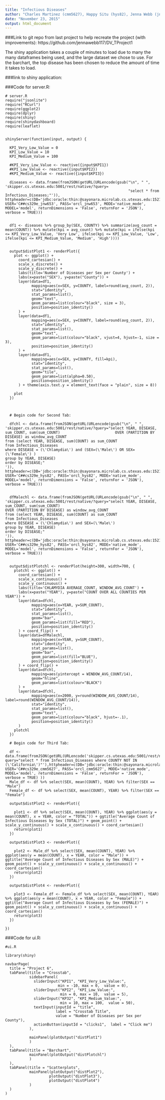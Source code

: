 ```yaml
---
title: "Infectious Diseases"
author: "Charles Martinez (cmm5627), Happy Situ (hys82), Jenna Webb (jnw653)"
date: "November 23, 2015"
output: html_document
---
```


###Link to git repo from last project to help recreate the project (with improvements):
https://github.com/jennawebb117/DV_TProject1  

The shiny application takes a couple of minutes to load due to many the many dataframes being used, and the large dataset we chose to use. For the barchart, the top disease has been chosen to reduce the amount of time it takes to load.  
  
###link to shiny application:

###Code for server.R:  
```
# server.R
require("jsonlite")
require("RCurl")
require(ggplot2)
require(dplyr)
require(shiny)
require(shinydashboard)
require(leaflet)


shinyServer(function(input, output) {
  
  KPI_Very_Low_Value = 0     
  KPI_Low_Value = 10
  KPI_Medium_Value = 100  
  
  #KPI_Very_Low_Value <- reactive({input$KPI1})     
  #KPI_Low_Value <- reactive({input$KPI2})
  #KPI_Medium_Value <- reactive({input$KPI3})
  
  diseases <- data.frame(fromJSON(getURL(URLencode(gsub("\n", " ", 'skipper.cs.utexas.edu:5001/rest/native/?query=
                                                        "select * from Infectious_Diseases;"')), httpheader=c(DB='jdbc:oracle:thin:@sayonara.microlab.cs.utexas.edu:1521:orcl', USER='C##cs329e_jnw653', PASS='orcl_jnw653', MODE='native_mode', MODEL='model', returnDimensions = 'False', returnFor = 'JSON'), verbose = TRUE)))
  
  
  df1 <- diseases %>% group_by(SEX, COUNTY) %>% summarize(avg_count = mean(COUNT)) %>% mutate(kpi = avg_count) %>% mutate(kpi = ifelse(kpi <= KPI_Very_Low_Value, 'Very Low', ifelse(kpi <= KPI_Low_Value, 'Low', ifelse(kpi <= KPI_Medium_Value, 'Medium', 'High'))))
  
  
  output$distPlot1 <- renderPlot({             
    plot <- ggplot() + 
      coord_cartesian() + 
      scale_x_discrete() +
      scale_y_discrete() +
      labs(title='Number of Diseases per Sex per County') +
      labs(x=paste("SEX"), y=paste("County")) +
      layer(data=df1, 
            mapping=aes(x=SEX, y=COUNTY, label=round(avg_count, 2)),
            stat="identity", 
            stat_params=list(), 
            geom="text",
            geom_params=list(colour="black", size = 3), 
            position=position_identity()
      ) +
      layer(data=df1, 
            mapping=aes(x=SEX, y=COUNTY, label=round(avg_count, 2)),
            stat="identity", 
            stat_params=list(), 
            geom="text",
            geom_params=list(colour="black", vjust=4, hjust=-1, size = 3), 
            position=position_identity()
      ) +
      layer(data=df1, 
            mapping=aes(x=SEX, y=COUNTY, fill=kpi), 
            stat="identity", 
            stat_params=list(), 
            geom="tile",
            geom_params=list(alpha=0.50), 
            position=position_identity()
      ) + theme(axis.text.y = element_text(face = "plain", size = 8))
    
    plot
  })

  
  
  # Begin code for Second Tab:
  
  dfchl <- data.frame(fromJSON(getURL(URLencode(gsub("\n", " ", 'skipper.cs.utexas.edu:5001/rest/native/?query="select YEAR, DISEASE, sum_COUNT, sum(sum_COUNT)                         OVER (PARTITION BY DISEASE) as window_avg_COUNT
from (select YEAR, DISEASE, sum(COUNT) as sum_COUNT
from Infectious_Diseases
where DISEASE = (\'Chlamydia\') and (SEX=(\'Male\') OR SEX=(\'Female\') )
group by YEAR, DISEASE)
order by DISEASE;"
')), httpheader=c(DB='jdbc:oracle:thin:@sayonara.microlab.cs.utexas.edu:1521:orcl', USER='C##cs329e_hys82', PASS='orcl_hys82', MODE='native_mode', MODEL='model', returnDimensions = 'False', returnFor = 'JSON'), verbose = TRUE)))
  
  
  dfMalechl <- data.frame(fromJSON(getURL(URLencode(gsub("\n", " ", 'skipper.cs.utexas.edu:5001/rest/native/?query="select YEAR, DISEASE, sum_COUNT, sum(sum_COUNT) 
OVER (PARTITION BY DISEASE) as window_avg_COUNT
from (select YEAR, DISEASE, sum(COUNT) as sum_COUNT
from Infectious_Diseases
where DISEASE = (\'Chlamydia\') and SEX=(\'Male\')
group by YEAR, DISEASE)
order by DISEASE;"
')), httpheader=c(DB='jdbc:oracle:thin:@sayonara.microlab.cs.utexas.edu:1521:orcl', USER='C##cs329e_hys82', PASS='orcl_hys82', MODE='native_mode', MODEL='model', returnDimensions = 'False', returnFor = 'JSON'), verbose = TRUE)))
  
  
  output$distPlotchl <- renderPlot(height=300, width=700, {
    plotchl <- ggplot() + 
      coord_cartesian() + 
      scale_x_continuous() +
      scale_y_continuous() +
      labs(title='CHLAMYDIA AVERAGE_COUNT, WINDOW_AVG_COUNT') +
      labs(x=paste("YEAR"), y=paste("COUNT OVER ALL COUNTIES PER YEAR")) +
      layer(data=dfchl, 
            mapping=aes(x=YEAR, y=SUM_COUNT), 
            stat="identity", 
            stat_params=list(), 
            geom="bar",
            geom_params=list(fill="RED"), 
            position=position_identity()
      ) + coord_flip() +
      layer(data=dfMalechl, 
            mapping=aes(x=YEAR, y=SUM_COUNT), 
            stat="identity", 
            stat_params=list(), 
            geom="bar",
            geom_params=list(fill="BLUE"), 
            position=position_identity()
      ) + coord_flip() +
      layer(data=dfchl, 
            mapping=aes(yintercept = WINDOW_AVG_COUNT/14), 
            geom="hline",
            geom_params=list(colour="BLACK")
      ) +
      layer(data=dfchl, 
            mapping=aes(x=2000, y=round(WINDOW_AVG_COUNT/14), label=round(WINDOW_AVG_COUNT/14)), 
            stat="identity", 
            stat_params=list(), 
            geom="text",
            geom_params=list(colour="black", hjust=-.1), 
            position=position_identity()
      )
    plotchl
  })
  
  # Begin code for Third Tab:
  
  df <- data.frame(fromJSON(getURL(URLencode('skipper.cs.utexas.edu:5001/rest/native/?query="select * from Infectious_Diseases where COUNTY NOT IN (\'California\')"'),httpheader=c(DB='jdbc:oracle:thin:@sayonara.microlab.cs.utexas.edu:1521:orcl', USER='C##cs329e_cmm5627', PASS='orcl_cmm5627', MODE='native_mode', MODEL='model', returnDimensions = 'False', returnFor = 'JSON'), verbose = TRUE) ))
  Male_df <- df %>% select(SEX, mean(COUNT), YEAR) %>% filter(SEX == "Male")
  Female_df <- df %>% select(SEX, mean(COUNT), YEAR) %>% filter(SEX == "Female")
  
  output$distPlot2 <- renderPlot({
    
    plot1 <- df %>% select(SEX, mean(COUNT), YEAR) %>% ggplot(aes(y = mean(COUNT), x = YEAR, color = "TOTAL")) + ggtitle("Average Count of Infectious Diseases by Sex (TOTAL)") + geom_point() + scale_y_continuous() + scale_x_continuous() + coord_cartesian() 
    return(plot1)
  }) 
  
  output$distPlot3 <- renderPlot({
    
    plot2 <- Male_df %>% select(SEX, mean(COUNT), YEAR) %>% ggplot(aes(y = mean(COUNT), x = YEAR, color = "Male")) + ggtitle("Average Count of Infectious Diseases by Sex (MALE)") + geom_point() + scale_y_continuous() + scale_x_continuous() + coord_cartesian()
    return(plot2)
  }) 
  
  output$distPlot4 <- renderPlot({
    
    plot3 <- Female_df <- Female_df %>% select(SEX, mean(COUNT), YEAR) %>% ggplot(aes(y = mean(COUNT), x = YEAR, color = "Female")) + ggtitle("Average Count of Infectious Diseases by Sex (FEMALE)") + geom_point() + scale_y_continuous() + scale_x_continuous() + coord_cartesian() 
    return(plot3)
  })
  
})

```
  
###Code for ui.R:  
```
#ui.R 

library(shiny)

navbarPage(
  title = "Project 6",
  tabPanel(title = "Crosstab",
           sidebarPanel(
             sliderInput("KPI1", "KPI_Very_Low_Value:", 
                        min = -10, max = 0,  value = 0),
             sliderInput("KPI2", "KPI_Low_Value:", 
                         min = 0, max = 10,  value = 5),
             sliderInput("KP32", "KPI_Medium_Value:", 
                         min = 10, max = 100,  value = 50),
             textInput(inputId = "title", 
                       label = "Crosstab Title",
                       value = "Number of Diseases per Sex per County"),
             actionButton(inputId = "clicks1",  label = "Click me")
           ),
           
           mainPanel(plotOutput("distPlot1")
           )
  ),
  tabPanel(title = "Barchart",
           mainPanel(plotOutput("distPlotchl")
           )
  ),
  tabPanel(title = "Scatterplots",
           mainPanel(plotOutput("distPlot2"),
                    plotOutput("distPlot3"),
                    plotOutput("distPlot4")
           )        
  )
)
```
